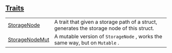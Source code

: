 
## [Traits](./core-starknet-storage-storage_node-traits)

| | |
|:---|:---|
| [StorageNode](./core-starknet-storage-storage_node-StorageNode) | A trait that given a storage path of a struct, generates the storage node of this struct. |
| [StorageNodeMut](./core-starknet-storage-storage_node-StorageNodeMut) | A mutable version of `StorageNode` , works the same way, but on `Mutable` . |
